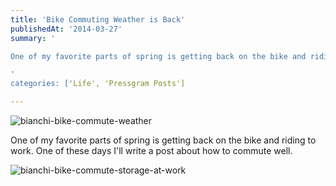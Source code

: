 ```yaml
---
title: 'Bike Commuting Weather is Back'
publishedAt: '2014-03-27'
summary: '

One of my favorite parts of spring is getting back on the bike and riding to work. One of these days I'll write a post about how to commute well. 

'
categories: ['Life', 'Pressgram Posts']

---
```


<Image src="/images/blog/bike-commuting-weather-is-back/bianchi-bike-commute-weather.jpg" alt="bianchi-bike-commute-weather" width={800} height={600} />

One of my favorite parts of spring is getting back on the bike and riding to work. One of these days I'll write a post about how to commute well.

<Image src="/images/blog/bike-commuting-weather-is-back/bianchi-bike-commute-storage-at-work.jpg" alt="bianchi-bike-commute-storage-at-work" width={800} height={600} />
